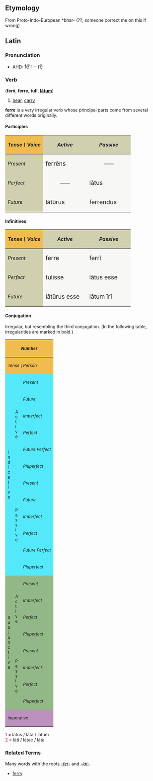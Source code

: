 ==Etymology==
From Proto-Indo-European *bhar- (??, someone correct me on this if wrong)

==Latin==
===Pronunciation===
*AHD: <big>f&#277;&prime;r - r&#277; </big>

===Verb===
('''fer&#333;''', '''ferre''', '''tul&#299;''', '''[[latus|l&#257;tum]]''')
# [[bear]], [[carry]]

'''ferre''' is a very irregular verb whose principal parts come from several different words originally.

====Participles====
{| cellpadding="5" border="1"
!style="background:#F1BC4E;"| ''Tense \ Voice''
!style="background:#D0D0B0;"| ''Active''
!style="background:#D0D0B0;"| ''Passive''
|-
!style="background:#D0D0B0;"| ''Present''
|style="background:#F7F7F5;" width=125px| <big> ferr&#275;ns
|style="background:#F7F7F5;" align="center" width=125px| &mdash;&mdash;
|-
!style="background:#D0D0B0;"| ''Perfect''
|style="background:#F7F7F5;" align="center"| &mdash;&mdash;
|style="background:#F7F7F5;"| <big> l&#257;tus
|-
!style="background:#D0D0B0;"| ''Future''
|style="background:#F7F7F5;"| <big> l&#257;t&#363;rus
|style="background:#F7F7F5;"| <big> ferrendus
|}

====Infinitives====
{| cellpadding="5" border="1"
!style="background:#F1BC4E;"| ''Tense \ Voice''
!style="background:#D0D0B0;"| ''Active''
!style="background:#D0D0B0;"| ''Passive''
|-
!style="background:#D0D0B0;"| ''Present''
|style="background:#F7F7F5;" width=125px| <big> ferre
|style="background:#F7F7F5;" width=125px| <big> ferr&#299;
|-
!style="background:#D0D0B0;"| ''Perfect''
|style="background:#F7F7F5;"| <big> tulisse
|style="background:#F7F7F5;"| <big> l&#257;tus esse
|-
!style="background:#D0D0B0;"| ''Future''
|style="background:#F7F7F5;"| <big> l&#257;t&#363;rus esse
|style="background:#F7F7F5;"| <big> l&#257;tum &#299;r&#299;
|}


====Conjugation====
Irregular, but resembling the third conjugation.  (In the following table, irregularities are marked in bold.)
{| border="1" cellpadding="2"
!style="background:#F1BC4E;" colspan=3| <small>''Number''
!style="background:#F1BC4E;" colspan=3| <small>''Singular''
!style="background:#F1BC4E;" colspan=3| <small>''Plural''
|-
!style="background:#F1BC4E;" colspan=3| <small>''Tense \ Person''
!style="background:#F1BC4E;"| <small>''1.''
!style="background:#F1BC4E;"| <small>''2.''
!style="background:#F1BC4E;"| <small>''3.''
!style="background:#F1BC4E;"| <small>''11.''
!style="background:#F1BC4E;"| <small>''22.''
!style="background:#F1BC4E;"| <small>''33.''
|-
!style="background:#54E9FA;" rowspan=12|<small>I<br>n<br>d<br>i<br>c<br>a<br>t<br>i<br>v<br>e
!style="background:#54E9FA;" rowspan=6|<small>A<br>c<br>t<br>i<br>v<br>e
!style="background:#54E9FA;"|<small>''Present''
|style="background:#FBFCE4;"|fer&#333;
|style="background:#FBFCE4;"|'''fers'''
|style="background:#FBFCE4;"|'''fert'''
|style="background:#FBFCE4;"|ferimus
|style="background:#FBFCE4;"|'''fertis'''
|style="background:#FBFCE4;"|ferunt
|-
!style="background:#54E9FA;"| <small>''Future''
|style="background:#FBFCE4;"|feram
|style="background:#FBFCE4;"|fer&#275;s
|style="background:#FBFCE4;"|feret
|style="background:#FBFCE4;"|fer&#275;mus
|style="background:#FBFCE4;"|fer&#275;tis
|style="background:#FBFCE4;"|ferent
|-
!style="background:#54E9FA;"| <small>''Imperfect''
|style="background:#FBFCE4;"|fer&#275;bam
|style="background:#FBFCE4;"|fer&#275;b&#257;s
|style="background:#FBFCE4;"|fer&#275;bat
|style="background:#FBFCE4;"|fer&#275;b&#257;mus
|style="background:#FBFCE4;"|fer&#275;b&#257;tis
|style="background:#FBFCE4;"|fer&#275;bant
|-
!style="background:#54E9FA;"| <small>''Perfect''
|style="background:#FBFCE4;"|tul&#299;
|style="background:#FBFCE4;"|tulist&#299;
|style="background:#FBFCE4;"|tulit
|style="background:#FBFCE4;"|tulimus
|style="background:#FBFCE4;"|tulistis
|style="background:#FBFCE4;"|tul&#275;runt
|-
!style="background:#54E9FA;"| <small>''Future Perfect''
|style="background:#FBFCE4;"|tuler&#333;
|style="background:#FBFCE4;"|tuleris
|style="background:#FBFCE4;"|tulerit
|style="background:#FBFCE4;"|tulerimus
|style="background:#FBFCE4;"|tuleritis
|style="background:#FBFCE4;"|tulerint
|-
!style="background:#54E9FA;"| <small>''Pluperfect''
|style="background:#FBFCE4;"|tuleram
|style="background:#FBFCE4;"|tuler&#257;s
|style="background:#FBFCE4;"|tulerat
|style="background:#FBFCE4;"|tuler&#257;mus
|style="background:#FBFCE4;"|tuler&#257;tis
|style="background:#FBFCE4;"|tulerant
|-
!style="background:#54E9FA;" rowspan=6| <small>P<br>a<br>s<br>s<br>i<br>v<br>e
!style="background:#54E9FA;"|<small>''Present''
|style="background:#FBFCE4;"|feror
|style="background:#FBFCE4;"|'''ferris'''
|style="background:#FBFCE4;"|'''fertur'''
|style="background:#FBFCE4;"|ferimur
|style="background:#FBFCE4;"|ferimin&#299;
|style="background:#FBFCE4;"|feruntur
|-
!style="background:#54E9FA;"|<small>''Future''
|style="background:#FBFCE4;"|ferar
|style="background:#FBFCE4;"|fer&#275;ris
|style="background:#FBFCE4;"|fer&#275;tur
|style="background:#FBFCE4;"|fer&#275;mur
|style="background:#FBFCE4;"|fer&#275;min&#299;
|style="background:#FBFCE4;"|ferentur
|-
!style="background:#54E9FA;"|<small>''Imperfect''
|style="background:#FBFCE4;"|fer&#275;bar
|style="background:#FBFCE4;"|fer&#275;b&#257;ris
|style="background:#FBFCE4;"|fer&#275;b&#257;tur
|style="background:#FBFCE4;"|fer&#275;b&#257;mur
|style="background:#FBFCE4;"|fer&#275;b&#257;min&#299;
|style="background:#FBFCE4;"|fer&#275;bantur
|-
!style="background:#54E9FA;"|<small>''Perfect''
|style="background:#FBFCE4;"|l&#257;tus<font color="red"><sup>1</sup></font><br>sum
|style="background:#FBFCE4;"|l&#257;tus<font color="red"><sup>1</sup></font><br>es
|style="background:#FBFCE4;"|l&#257;tus<font color="red"><sup>1</sup></font><br>est
|style="background:#FBFCE4;"|l&#257;t&#299; <font color="red"><sup>2</sup></font><br>sumus
|style="background:#FBFCE4;"|l&#257;t&#299; <font color="red"><sup>2</sup></font><br>estis
|style="background:#FBFCE4;"|l&#257;t&#299; <font color="red"><sup>2</sup></font><br>sunt
|-
!style="background:#54E9FA;"|<small>''Future Perfect''
|style="background:#FBFCE4;"|l&#257;tus<font color="red"><sup>1</sup></font><br>er&#333;
|style="background:#FBFCE4;"|l&#257;tus<font color="red"><sup>1</sup></font><br>eris
|style="background:#FBFCE4;"|l&#257;tus<font color="red"><sup>1</sup></font><br>erit
|style="background:#FBFCE4;"|l&#257;t&#299; <font color="red"><sup>2</sup></font><br>erimus
|style="background:#FBFCE4;"|l&#257;t&#299; <font color="red"><sup>2</sup></font><br>eritis
|style="background:#FBFCE4;"|l&#257;t&#299; <font color="red"><sup>2</sup></font><br>erunt
|-
!style="background:#54E9FA;"|<small>''Pluperfect''
|style="background:#FBFCE4;"|l&#257;tus<font color="red"><sup>1</sup></font><br>eram
|style="background:#FBFCE4;"|l&#257;tus<font color="red"><sup>1</sup></font><br>er&#257;s
|style="background:#FBFCE4;"|l&#257;tus<font color="red"><sup>1</sup></font><br>erat
|style="background:#FBFCE4;"|l&#257;t&#299; <font color="red"><sup>2</sup></font><br>er&#257;mus
|style="background:#FBFCE4;"|l&#257;t&#299; <font color="red"><sup>2</sup></font><br>er&#257;tis
|style="background:#FBFCE4;"|l&#257;t&#299; <font color="red"><sup>2</sup></font><br>erant
|-
!style="background:#92B887;" rowspan=8|<small>S<br>u<br>b<br>j<br>u<br>n<br>c<br>t<br>i<br>v<br>e
!style="background:#92B887;" rowspan=4|<small>A<br>c<br>t<br>i<br>v<br>e
!style="background:#92B887;"|<small>''Present''
|style="background:#E7FEE9;"| feram
|style="background:#E7FEE9;"| fer&#257;s
|style="background:#E7FEE9;"| ferat
|style="background:#E7FEE9;"| fer&#257;mus
|style="background:#E7FEE9;"| fer&#257;tis
|style="background:#E7FEE9;"| ferant
|-
!style="background:#92B887;"|<small>''Imperfect''
|style="background:#E7FEE9;"| fererem
|style="background:#E7FEE9;"| ferer&#275;s
|style="background:#E7FEE9;"| fereret
|style="background:#E7FEE9;"| ferer&#275;mus
|style="background:#E7FEE9;"| ferer&#275;tis
|style="background:#E7FEE9;"| fererent
|-
!style="background:#92B887;"|<small>''Perfect''
|style="background:#E7FEE9;"| tulerim
|style="background:#E7FEE9;"| tuler&#299;s
|style="background:#E7FEE9;"| tulerit
|style="background:#E7FEE9;"| tuler&#299;mus
|style="background:#E7FEE9;"| tuler&#299;tis
|style="background:#E7FEE9;"| tulerint
|-
!style="background:#92B887;"|<small>''Pluperfect''
|style="background:#E7FEE9;"| tulissem
|style="background:#E7FEE9;"| tuliss&#275;s
|style="background:#E7FEE9;"| tulisset
|style="background:#E7FEE9;"| tuliss&#275;mus
|style="background:#E7FEE9;"| tuliss&#275;tis
|style="background:#E7FEE9;"| tulissent
|-
!style="background:#92B887;" rowspan=4|<small>P<br>a<br>s<br>s<br>i<br>v<br>e
!style="background:#92B887;"|<small>''Present''
|style="background:#E7FEE9;"| ferar
|style="background:#E7FEE9;"| fer&#257;ris
|style="background:#E7FEE9;"| fer&#257;tur
|style="background:#E7FEE9;"| fer&#257;mur
|style="background:#E7FEE9;"| fer&#257;min&#299;
|style="background:#E7FEE9;"| ferantur
|-
!style="background:#92B887;"|<small>''Imperfect''
|style="background:#E7FEE9;"| fererer
|style="background:#E7FEE9;"| ferer&#275;ris
|style="background:#E7FEE9;"| ferer&#275;tur
|style="background:#E7FEE9;"| ferer&#275;mur
|style="background:#E7FEE9;"| ferer&#275;min&#299;
|style="background:#E7FEE9;"| fererentur
|-
!style="background:#92B887;"|<small>''Perfect''
|style="background:#E7FEE9;"|l&#257;tus<font color="red"><sup>1</sup></font><br>sim
|style="background:#E7FEE9;"|l&#257;tus<font color="red"><sup>1</sup></font><br>s&#299;s
|style="background:#E7FEE9;"|l&#257;tus<font color="red"><sup>1</sup></font><br>sit
|style="background:#E7FEE9;"|l&#257;t&#299; <font color="red"><sup>2</sup></font><br>s&#299;mus
|style="background:#E7FEE9;"|l&#257;t&#299; <font color="red"><sup>2</sup></font><br>s&#299;tis
|style="background:#E7FEE9;"|l&#257;t&#299; <font color="red"><sup>2</sup></font><br>sint
|-
!style="background:#92B887;"|<small>''Pluperfect''
|style="background:#E7FEE9;"|l&#257;tus<font color="red"><sup>1</sup></font><br>essem
|style="background:#E7FEE9;"|l&#257;tus<font color="red"><sup>1</sup></font><br>ess&#275;s
|style="background:#E7FEE9;"|l&#257;tus<font color="red"><sup>1</sup></font><br>esset
|style="background:#E7FEE9;"|l&#257;t&#299; <font color="red"><sup>2</sup></font><br>ess&#275;mus
|style="background:#E7FEE9;"|l&#257;t&#299; <font color="red"><sup>2</sup></font><br>ess&#275;tis
|style="background:#E7FEE9;"|l&#257;t&#299; <font color="red"><sup>2</sup></font><br>essent
|-
!style="background:#BD91BD;" colspan=3| <small>Imperative
|style="background:#FCF2E9;" align="center"|&mdash;&mdash;
|style="background:#FCF2E9;"| '''fer'''
|style="background:#FCF2E9;" align="center"|&mdash;&mdash;
|style="background:#FCF2E9;" align="center"|&mdash;&mdash;
|style="background:#FCF2E9;"| '''ferte'''
|style="background:#FCF2E9;" align="center"|&mdash;&mdash;
|}
<font color="red"> 1 </font> = l&#257;tus / l&#257;ta / l&#257;tum  <br>
<font color="red"> 2 </font> = l&#257;t&#299; / l&#257;tae / l&#257;ta  <br>

===Related Terms===
Many words with the roots ''[[-fer-]]'' and ''[[-lat-]]''.

*[[ferry]]